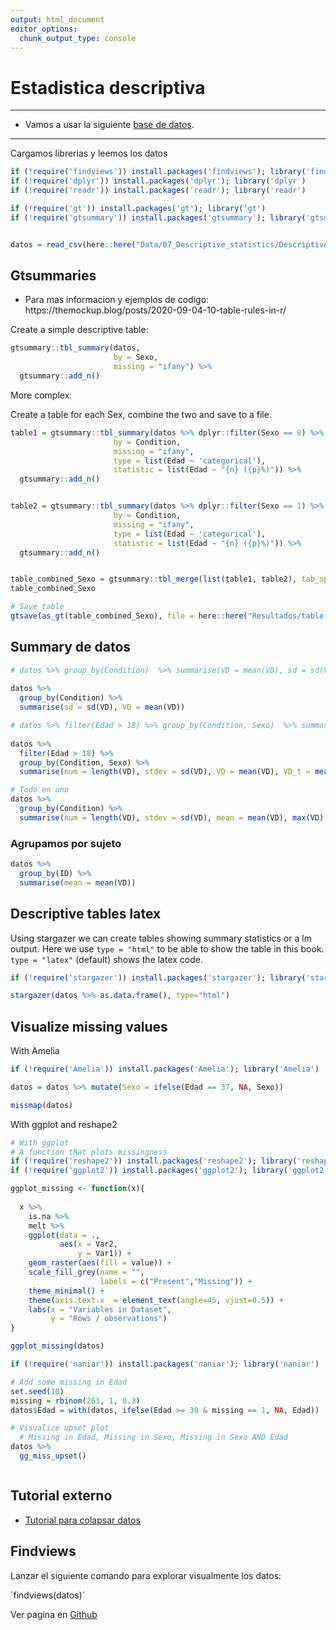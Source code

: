 ```yaml
---
output: html_document
editor_options: 
  chunk_output_type: console
---
```

# Estadistica descriptiva{#Estadistica_descriptiva}

***
* Vamos a usar la siguiente [base de datos](Data/07_Descriptive_statistics/Descriptive_statistics.csv).

***

Cargamos librerias y leemos los datos
```r
if (!require('findviews')) install.packages('findviews'); library('findviews')
if (!require('dplyr')) install.packages('dplyr'); library('dplyr')
if (!require('readr')) install.packages('readr'); library('readr')

if (!require('gt')) install.packages('gt'); library('gt')
if (!require('gtsummary')) install.packages('gtsummary'); library('gtsummary')


datos = read_csv(here::here("Data/07_Descriptive_statistics/Descriptive_statistics.csv")); datos

```

## Gtsummaries

- Para mas informacion y ejemplos de codigo: https://themockup.blog/posts/2020-09-04-10-table-rules-in-r/

Create a simple descriptive table:

```r

gtsummary::tbl_summary(datos,
                       by = Sexo,
                       missing = "ifany") %>% 
  gtsummary::add_n()

```


More complex:

Create a table for each Sex, combine the two and save to a file.

```r

table1 = gtsummary::tbl_summary(datos %>% dplyr::filter(Sexo == 0) %>% dplyr::select(-Sexo),
                       by = Condition,
                       missing = "ifany",
                       type = list(Edad ~ 'categorical'),
                       statistic = list(Edad ~ "{n} ({p}%)")) %>% 
  gtsummary::add_n()


table2 = gtsummary::tbl_summary(datos %>% dplyr::filter(Sexo == 1) %>% dplyr::select(-Sexo),
                       by = Condition,
                       missing = "ifany",
                       type = list(Edad ~ 'categorical'),
                       statistic = list(Edad ~ "{n} ({p}%)")) %>% 
  gtsummary::add_n()


table_combined_Sexo = gtsummary::tbl_merge(list(table1, table2), tab_spanner = list("Females", "Males"))
table_combined_Sexo

# Save table
gtsave(as_gt(table_combined_Sexo), file = here::here("Resultados/table-combined-bysex.png"))


```


## Summary de datos
```r
# datos %>% group_by(Condition)  %>% summarise(VD = mean(VD), sd = sd(VD))
    
datos %>% 
  group_by(Condition) %>% 
  summarise(sd = sd(VD), VD = mean(VD))

# datos %>% filter(Edad > 18) %>% group_by(Condition, Sexo)  %>% summarise(VD = mean(VD), stdev = sd(VD), VD_t = mean(VD_t), num = length(VD))
    
datos %>% 
  filter(Edad > 18) %>%
  group_by(Condition, Sexo) %>%
  summarise(num = length(VD), stdev = sd(VD), VD = mean(VD), VD_t = mean(VD_t))

# Todo en uno
datos %>%
  group_by(Condition) %>%
  summarise(num = length(VD), stdev = sd(VD), mean = mean(VD), max(VD), min(VD))

```


### Agrupamos por sujeto
```r
datos %>%
  group_by(ID) %>%
  summarise(mean = mean(VD))

```

## Descriptive tables latex

Using stargazer we can create tables showing summary statistics or a lm output. Here we use `type = "html"` to be able to show the table in this book. `type = "latex"` (default) shows the latex code.
```r
if (!require('stargazer')) install.packages('stargazer'); library('stargazer')

stargazer(datos %>% as.data.frame(), type="html") 
```


## Visualize missing values

With Amelia
```r
if (!require('Amelia')) install.packages('Amelia'); library('Amelia')

datos = datos %>% mutate(Sexo = ifelse(Edad == 37, NA, Sexo))

missmap(datos)

```

With ggplot and reshape2
```r
# With ggplot
# A function that plots missingness
if (!require('reshape2')) install.packages('reshape2'); library('reshape2')
if (!require('ggplot2')) install.packages('ggplot2'); library('ggplot2')

ggplot_missing <- function(x){
  
  x %>% 
    is.na %>%
    melt %>%
    ggplot(data = .,
           aes(x = Var2,
               y = Var1)) +
    geom_raster(aes(fill = value)) +
    scale_fill_grey(name = "",
                    labels = c("Present","Missing")) +
    theme_minimal() + 
    theme(axis.text.x  = element_text(angle=45, vjust=0.5)) + 
    labs(x = "Variables in Dataset",
         y = "Rows / observations")
}

ggplot_missing(datos)

```


```r

if (!require('naniar')) install.packages('naniar'); library('naniar')

# Add some missing in Edad
set.seed(10)
missing = rbinom(261, 1, 0.3)
datos$Edad = with(datos, ifelse(Edad >= 30 & missing == 1, NA, Edad))

# Visualize upset plot
  # Missing in Edad, Missing in Sexo, Missing in Sexo AND Edad
datos %>% 
  gg_miss_upset()



```



## Tutorial externo
* [Tutorial para colapsar datos](http://stanford.edu/~ejdemyr/r-tutorials/collapsing-data/)



## Findviews
Lanzar el siguiente comando para explorar visualmente los datos:

´findviews(datos)´

Ver pagina en [Github ](https://github.com/tsellam/findviews)
